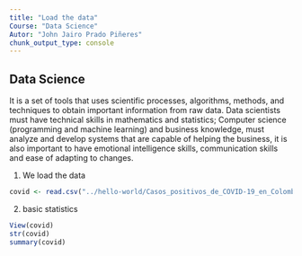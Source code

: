 ```yaml
---
title: "Load the data"
Course: "Data Science"
Autor: "John Jairo Prado Piñeres"
chunk_output_type: console
---
```


## Data Science

It is a set of tools that uses scientific processes, algorithms, methods, and techniques to obtain important information from raw data.
Data scientists must have technical skills in mathematics and statistics; Computer science (programming and machine learning) and business knowledge, must analyze and develop systems that are capable of helping the business, it is also important to have emotional intelligence skills, communication skills and ease of adapting to changes.

1. We load the data

```r


covid <- read.csv("../hello-world/Casos_positivos_de_COVID-19_en_Colombia.csv")

```

2. basic statistics 
```r
View(covid)
str(covid)
summary(covid)
```
